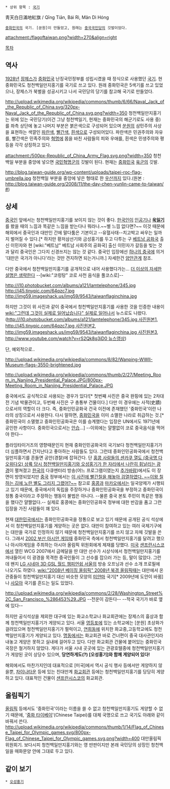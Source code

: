  * 상위 항목 : [[국기]]
靑天白日滿地紅旗 / Qīng Tiān, Bái Rì, Mǎn Dì Hóng

 [[중화민국]]의 국기. [쑨원]이 만들었고, 원래는 [[중국국민당]]의 깃발이었다.

attachment:/flagoftaiwan.png?width=270&align=right

[[목차]]

== 역사 ==
[[1928년]] [[장제스]]가 [[중화민국]] 난징국민정부를 성립시켰을 때 정식으로 사용했던 [[국기]]. 현 중화민국도 청천백일만지홍기를 국기로 쓰고 있다. 원래 중화민국은 5색기를 쓰고 있었으나, 장제스가 북벌을 성공시키고 나서 국민당의 당기를 참고해 국기로 만들었다.

http://upload.wikimedia.org/wikipedia/commons/thumb/6/66/Naval_Jack_of_the_Republic_of_China.svg/320px-Naval_Jack_of_the_Republic_of_China.svg.png?width=350
청천백일만지홍기는 위에 있는 국민당기(이건 그냥 청천백일기, 현재는 중화민국의 해군기로도 사용 중)를 좌측 상단에 놓고 나머지 부분은 붉은색으로 구성되어 있으며 [[쑨원]]의 삼민주의 사상을 표현하는 색깔인 [[파란색]], [[빨간색]], [[흰색]]으로 구성되어있다. 파란색은 민권주의와 자유를, 빨간색은 민족주의와 [[혁명]]에 몸을 바친 사람들의 피와 우애를, 흰색은 민생주의와 평등을 각각 상징하고 있다.

attachment:/500px-Republic_of_China_Army_Flag.svg.png?width=350
청천백일 부분을 중앙에 넣으면 [[국민혁명군]]의 깃발이 된다. 현재는 [[중화민국]] [[육군]]의 깃발.

http://blog.taiwan-guide.org/wp-content/uploads/taipei-roc-flag-umbrella.jpg
청천백일 부분을 중앙에 넣은 형태로 한 [[우산]]까지 있다.(원본 : [[http://blog.taiwan-guide.org/2008/11/the-day-chen-yunlin-came-to-taiwan/ #]])

== 상세 ==
[[중국인]] 앞에서는 청천백일만지홍기를 보이지 않는 것이 좋다. [[한국인]]이 [[인공기]]나 '''[[욱일기]]'''를 봤을 때의 느낌과 똑같은 느낌을 받는다나 뭐라나.~~별 느낌 없다면?~~ 이것 때문에 해외에서 중국인과 대만인 간에 말다툼은 기본이고 --유혈사태--치고박고 싸우는 일까지 벌어질 수 있다.[* 하지만 황저삼선기와 금성홍기를 두고 다투는 구 [[베트남 공화국]] 출신 이민자와 현 [wiki:"베트남" 베트남 사회주의 공화국] 출신 이민자가 갈등을 빚는 것과 달리 중국인은 그다지 신경쓰지는 않는 것 같다. 중국인 입장에선 [[하나의 중국]]에 의거 '대만은 국가가 아니다'라는 것만 견지하면 되는거니까.] 자세한건 [[양안관계]] 참조.

다만 중국에서 청천백일만지홍기를 공개적으로 내어 사용했다가는... [[더 이상의 자세한 설명은 생략한다]] --[wiki:"코렁탕" 코로 사천 음식을 풀코스로]--

http://i10.photobucket.com/albums/a121/lamtelephone/345.jpg
http://i45.tinypic.com/64qzc7.jpg
http://img59.imageshack.us/img59/9543/taiwanflaginchina.jpg

하지만 그것이 위 사진과 같이 중국에서 청천백일만지홍기를 사용한 것을 인증한 내용이 [[wiki:"그런데 그것이 실제로 일어났습니다" 실제로 일어나서]] 뉴스로도 나왔다.([[http://i10.photobucket.com/albums/a121/lamtelephone/345.jpg 사진원본1]], [[http://i45.tinypic.com/64qzc7.jpg 사진원본2]], [[http://img59.imageshack.us/img59/9543/taiwanflaginchina.jpg 사진원본3]], [[http://www.youtube.com/watch?v=rS2Qk8q3iD0 뉴스영상]])

단, 예외적으로..

http://upload.wikimedia.org/wikipedia/commons/8/82/Wanping-WWII-Museum-flags-3550-brightened.jpg

http://upload.wikimedia.org/wikipedia/commons/thumb/2/27/Meeting_Room_in_Nanjing_Presidential_Palace.JPG/800px-Meeting_Room_in_Nanjing_Presidential_Palace.JPG

중국에서도 공식적으로 사용되는 경우가 있다![* 첫번째 사진은 중국 완핑에 있는 2차대전 기념 박물관이고, 두번째 사진은 구 총통부 건물이다.] 다만 이 경우에는 사적(史蹟)으로서의 역할이 더 크다. 즉, 중화인민공화국 건국 이전에 존재했던 '중화민국'이란 나라의 상징으로서 사용한다. 다시 말하면, [[중화민국]]을 이미 소멸한 나라로 취급하는 것.[* 중화민국이 소멸했고 중화인민공화국은 이를 승계했다는 입장은 UN에서도 1971년에 공인한 사항이다. 중화민국으로서는 [[안습]]...] --이외에는 얄짤없이 코로 중국음식을 먹어야 한다--

플라잉타이거즈의 영향때문인지 현재 중화인민공화국의 국기보다 청천백일만지홍기가 더 심플하면서 간지난다고 좋아하는 사람들도 있다. 그런데 중화인민공화국에서 청천백일만지홍기를 흔들면 공안(경찰)에 잡혀간다. 단 [http://hk.next.nextmedia.com/images/next-photos/NextMag/1172/640pixfolder/N1172_020_p1_p2f_176960439546.jpg 홍콩 사람들의 센카쿠 열도 (중국명 다오위다오) 상륙 당시 청천백일만지홍기와 오성홍기가 한 자리에서 나란히 휘날리는 광경]이 펼쳐졌고 [[한국]]의 다큐멘터리 방송(어느 프로그램이였는지 [[추가바람]])에서도 이 장면이 방영되었지만 [[중국]] 정부에서는 [http://www.google.co.kr/imgres?newwindow=1&biw=1024&bih=677&tbm=isch&tbnid=JhsMwruB4K1w9M:&imgrefurl=http://hk.apple.nextmedia.com/news/art/20120817/16612053&docid=TSGH1NdttnGq6M&imgurl=http://static.apple.nextmedia.com/images/apple-photos/apple/20120817/large/17la3p5new.jpg&w=640&h=638&ei=L7FtUsKBEoKmrQeR2YCICQ&zoom=1&ved=1t:3588,r:2,s:0,i:85&iact=rc&page=1&tbnh=180&tbnw=181&start=0&ndsp=11&tx=132&ty=111 이 사진에 빨간칠을 해놓아 검열하였다. ~~이왕 칠하는 김에 노란 별도 그리지 그랬어?~~] 참고로 [[홍콩]]과 [[마카오]]에서는 일국양제가 시행되고 있기 때문에, 중국에서의 독립을 주장하거나 중화인민공화국을 부정하고 중화민국이 정통 중국이라고 주장하는 행동이 불법은 아니다. --물론 중국 본토 주민이 똑같은 행동을 했다간 얄짤없다.-- 실제로 홍콩에는 중화인민공화국 정부에 대한 반감을 품고 그런 입장을 가진 사람들이 꽤 있다.

현재 [[대한민국]]에서는 중화인민공화국을 정통으로 보고 있기 때문에 공개된 공식 석상에서 이 청천백일만지홍기를 게양하는 곳은 없다. 대만이 참여하고 있는 여러 국제기구에는 대만을 국가로 인정하지 않기 때문에 청천백일만지홍기를 쓰지 않고 자체 깃발을 쓴다. 그래서 [[2002 부산 아시안 게임]]때 중화민국 측에서 청천백일만지홍기를 달려고 했으나 아시아게임을 주최하는 아시아 올림픽 위원회에게 제재를 당했다. [[미국]] [[샌프란시스코]]에서 열린 WCG 2007에서 금메달을 딴 대만 선수가 시상식에서 청천백일만지홍기를 꺼내들어서 이 광경을 목격한 중국인들이 그 선수를 잡으러 가는 등, 말이 많았다. 그런데 왠지 [[LG 시네마 3D GSL 월드 챔피언쉽 서울]]의 방송 오프닝과 선수 소개 프로필에 나오기도 하였다. [[wiki:"2008년 베이징 올림픽" 2008년 북경 올림픽]]때는 대만에서 온 관중들이 청천백일만지홍기 대신 비슷한 모양의 [[미얀마]] 국기[* 2009년에 도안이 바뀜]나 [[사모아]] 국기를 흔드는 일도 있었다.

http://upload.wikimedia.org/wikipedia/commons/2/28/Washington_Street%2C_San_Francisco_%286453%29.JPG
--전운이 감돈다--
--적국 국기가 바로 옆에 있다--

하지만 공식석상을 제외한 대구에 있는 화교소학교나 화교회관에는 장제스의 흉상과 함께 청천백일만지홍기가 게양되고 있다. 서울 [[영등포]]에 있는 소학교에는 [쑨원] 초상화가 걸려있으며 청천백일만지홍기가 펄럭이고, [[연희동]]에 위치한 화교중,고등학교에도 청천백일만지홍기가 게양되고 있다. [[명동]]에서는 화교회관 바로 건너편이 중국 대사관인지라 내놓고 게양은 못하고 실내에 걸어두고 있다. 다만 화교회관 건물에 붙어있는 중화민국 국장은 철거하지 않았다. 게다가 서울 시내 곳곳에 있는 관광호텔중에 청천백일만지홍기가 게양된 곳이 상당수 있으며, '''당연하게도(?) [오성홍기]와 함께 게양되어 있다!'''

해외에서도 마찬가지인데 대표적으로 [미국]에서 역시 공식 행사 등에서만 게양하지 않을뿐, [[차이나타운]] 등에 있는 친대만계 [[화교]]회관 등에는 청천백일만지홍기를 당당히 게양하고 있다. 대표적인 건물이 [[샌프란시스코]]의 화교회관.

== 올림픽기 ==
[[올림픽]] 등에서도 '중화민국'이라는 이름을 쓸 수 없고 청천백일만지홍기도 게양할 수 없기 때문에, '[[중화 타이베이]]'(Chinese Taipei)를 대체 국명으로 쓰고 국기도 아래와 같이 바꿔서 쓴다.
http://upload.wikimedia.org/wikipedia/commons/thumb/1/14/Flag_of_Chinese_Taipei_for_Olympic_games.svg/800px-Flag_of_Chinese_Taipei_for_Olympic_games.svg.png?width=400
대만올림픽위원회기. 보다시피 청천백일만지홍기와는 영 딴판이지만 본래 국민당의 상징인 청천백일을 매화문양 안에 그대로 두고 있다.

== 같이 보기 ==
 * [[오성홍기]]
